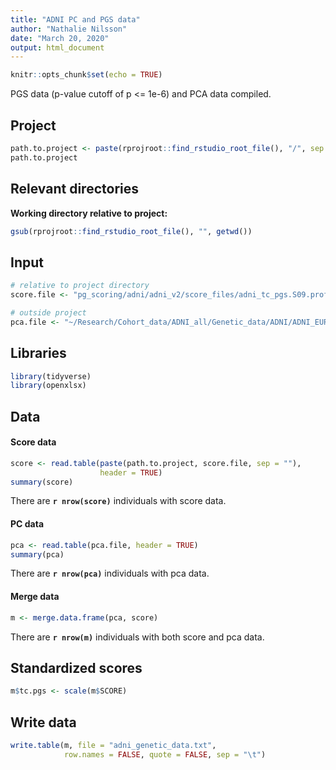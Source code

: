 ```yaml
---
title: "ADNI PC and PGS data"
author: "Nathalie Nilsson"
date: "March 20, 2020"
output: html_document
---
```


```r
knitr::opts_chunk$set(echo = TRUE)
```

PGS data (p-value cutoff of p <= 1e-6) and PCA data compiled. 

## Project
```r
path.to.project <- paste(rprojroot::find_rstudio_root_file(), "/", sep = "")
path.to.project
```

## Relevant directories

**Working directory relative to project:**
```r
gsub(rprojroot::find_rstudio_root_file(), "", getwd())
```

## Input
```r
# relative to project directory
score.file <- "pg_scoring/adni/adni_v2/score_files/adni_tc_pgs.S09.profile"

# outside project
pca.file <- "~/Research/Cohort_data/ADNI_all/Genetic_data/ADNI/ADNI_EUR_PCAv3/ADNI_EUR_v3_PCs.txt"
```

## Libraries
```r
library(tidyverse)
library(openxlsx)
```

## Data

#### Score data
```r
score <- read.table(paste(path.to.project, score.file, sep = ""), 
                    header = TRUE)
summary(score)
```
There are **`r nrow(score)`** individuals with score data.

#### PC data
```r
pca <- read.table(pca.file, header = TRUE)
summary(pca)
```
There are **`r nrow(pca)`** individuals with pca data.

#### Merge data
```r
m <- merge.data.frame(pca, score)
```
There are **`r nrow(m)`** individuals with both score and pca data.

## Standardized scores
```r
m$tc.pgs <- scale(m$SCORE)
```

## Write data
```r
write.table(m, file = "adni_genetic_data.txt", 
            row.names = FALSE, quote = FALSE, sep = "\t")
```

